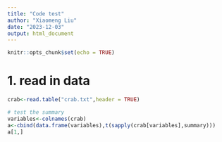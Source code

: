 ```yaml
---
title: "Code test"
author: "Xiaomeng Liu"
date: "2023-12-03"
output: html_document
---
```


```r
knitr::opts_chunk$set(echo = TRUE)
```

# 1. read in data

```r
crab<-read.table("crab.txt",header = TRUE)
```

```r
# test the summary
variables<-colnames(crab)
a<-cbind(data.frame(variables),t(sapply(crab[variables],summary)))
a[1,]
```


